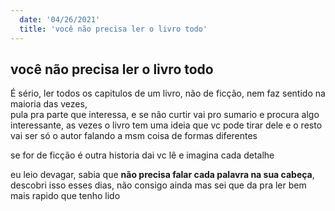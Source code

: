 ```yaml
---
  date: '04/26/2021'
  title: 'você não precisa ler o livro todo'
---
```


## você não precisa ler o livro todo

É sério, ler todos os capitulos de um livro, não de ficção, nem faz sentido na maioria das vezes,  
pula pra parte que interessa, e se não curtir vai pro sumario e procura algo interessante,
as vezes o livro tem uma ideia que vc pode tirar dele
e o resto vai ser só o autor falando a msm coisa de formas diferentes

se for de ficção é outra historia dai vc lê e imagina cada detalhe

eu leio devagar, sabia que **não precisa falar cada palavra na sua cabeça**, descobri isso esses dias,
não consigo ainda mas sei que da pra ler bem mais rapido que tenho lido
